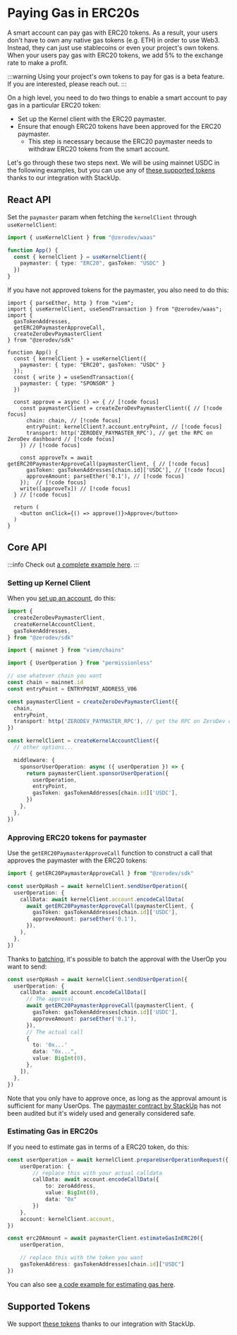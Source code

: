 # Paying Gas in ERC20s

A smart account can pay gas with ERC20 tokens.  As a result, your users don't have to own any native gas tokens (e.g. ETH) in order to use Web3.  Instead, they can just use stablecoins or even your project's own tokens.  When your users pay gas with ERC20 tokens, we add 5% to the exchange rate to make a profit.

:::warning
Using your project's own tokens to pay for gas is a beta feature.  If you are interested, please reach out.
:::

On a high level, you need to do two things to enable a smart account to pay gas in a particular ERC20 token:

- Set up the Kernel client with the ERC20 paymaster.
- Ensure that enough ERC20 tokens have been approved for the ERC20 paymaster.
  - This step is necessary because the ERC20 paymaster needs to withdraw ERC20 tokens from the smart account.

Let's go through these two steps next.  We will be using mainnet USDC in the following examples, but you can use any of [these supported tokens](https://docs.stackup.sh/docs/supported-erc-20-tokens) thanks to our integration with StackUp.

## React API

Set the `paymaster` param when fetching the `kernelClient` through `useKernelClient`:

```ts
import { useKernelClient } from "@zerodev/waas"

function App() {
  const { kernelClient } = useKernelClient({
    paymaster: { type: "ERC20", gasToken: "USDC" }
  })
}
```

If you have not approved tokens for the paymaster, you also need to do this:

```tsx
import { parseEther, http } from "viem";
import { useKernelClient, useSendTransaction } from "@zerodev/waas";
import { 
  gasTokenAddresses, 
  getERC20PaymasterApproveCall, 
  createZeroDevPaymasterClient 
} from "@zerodev/sdk"

function App() {
  const { kernelClient } = useKernelClient({
    paymaster: { type: "ERC20", gasToken: "USDC" }
  });
  const { write } = useSendTransaction({
    paymaster: { type: "SPONSOR" }
  })

  const approve = async () => { // [!code focus]
    const paymasterClient = createZeroDevPaymasterClient({ // [!code focus]
      chain: chain, // [!code focus]
      entryPoint: kernelClient?.account.entryPoint, // [!code focus]
      transport: http('ZERODEV_PAYMASTER_RPC'), // get the RPC on ZeroDev dashboard // [!code focus]
    }) // [!code focus]
     
    const approveTx = await getERC20PaymasterApproveCall(paymasterClient, { // [!code focus]
      gasToken: gasTokenAddresses[chain.id]['USDC'], // [!code focus]
      approveAmount: parseEther('0.1'), // [!code focus]
    });  // [!code focus]
    write([approveTx]) // [!code focus]
  } // [!code focus]

  return (
    <button onClick={() => approve()}>Approve</button>
  )
}
```

## Core API

:::info
Check out [a complete example here](https://github.com/zerodevapp/zerodev-examples/tree/main/pay-gas-with-erc20).
:::

### Setting up Kernel Client

When you [set up an account](/smart-wallet/creating-wallets#create-an-account-client), do this:

```typescript
import {
  createZeroDevPaymasterClient,
  createKernelAccountClient,
  gasTokenAddresses,
} from "@zerodev/sdk"

import { mainnet } from "viem/chains"

import { UserOperation } from "permissionless"

// use whatever chain you want
const chain = mainnet.id
const entryPoint = ENTRYPOINT_ADDRESS_V06

const paymasterClient = createZeroDevPaymasterClient({
  chain,
  entryPoint,
  transport: http('ZERODEV_PAYMASTER_RPC'), // get the RPC on ZeroDev dashboard
})

const kernelClient = createKernelAccountClient({
  // other options...

  middleware: {
    sponsorUserOperation: async ({ userOperation }) => {
      return paymasterClient.sponsorUserOperation({
        userOperation,
        entryPoint,
        gasToken: gasTokenAddresses[chain.id]['USDC'],
      })
    },
  },
})
```

### Approving ERC20 tokens for paymaster

Use the `getERC20PaymasterApproveCall` function to construct a call that approves the paymaster with the ERC20 tokens:

```typescript
import { getERC20PaymasterApproveCall } from "@zerodev/sdk"

const userOpHash = await kernelClient.sendUserOperation({
  userOperation: {
    callData: await kernelClient.account.encodeCallData(
      await getERC20PaymasterApproveCall(paymasterClient, {
        gasToken: gasTokenAddresses[chain.id]['USDC'],
        approveAmount: parseEther('0.1'),
      }),
    ),
  },
})
```

Thanks to [batching](/sdk/core-api/batch-transactions), it's possible to batch the approval with the UserOp you want to send:

```typescript
const userOpHash = await kernelClient.sendUserOperation({
  userOperation: {
    callData: await account.encodeCallData([
      // The approval
      await getERC20PaymasterApproveCall(paymasterClient, {
        gasToken: gasTokenAddresses[chain.id]['USDC'],
        approveAmount: parseEther('0.1'),
      }),
      // The actual call
      {
        to: '0x...'
        data: "0x...",
        value: BigInt(0),
      },
    ]),
  },
})
```

Note that you only have to approve once, as long as the approval amount is sufficient for many UserOps.  The [paymaster contract by StackUp](https://github.com/stackup-wallet/contracts/blob/662e96c6165d5a2b267bcd2799f93715fbea7f35/contracts/VerifyingPaymaster.sol) has not been audited but it's widely used and generally considered safe.

### Estimating Gas in ERC20s

If you need to estimate gas in terms of a ERC20 token, do this:

```ts
const userOperation = await kernelClient.prepareUserOperationRequest({
    userOperation: {
        // replace this with your actual calldata
        callData: await account.encodeCallData({
            to: zeroAddress,
            value: BigInt(0),
            data: "0x"
        })
    },
    account: kernelClient.account,
})

const erc20Amount = await paymasterClient.estimateGasInERC20({
    userOperation,

    // replace this with the token you want
    gasTokenAddress: gasTokenAddresses[chain.id]["USDC"]
})
```

You can also see [a code example for estimating gas here](https://github.com/zerodevapp/zerodev-examples/blob/main/pay-gas-with-erc20/estimate-gas.ts).

## Supported Tokens

We support [these tokens](https://docs.stackup.sh/docs/supported-erc-20-tokens) thanks to our integration with StackUp.
